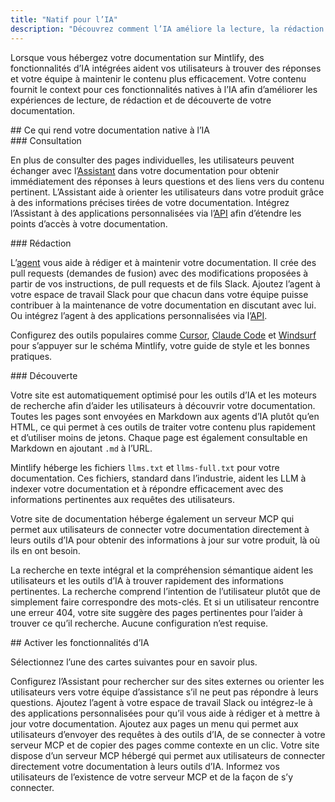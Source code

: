 ```yaml
---
title: "Natif pour l’IA"
description: "Découvrez comment l’IA améliore la lecture, la rédaction et l’exploration de votre documentation"
---
```


Lorsque vous hébergez votre documentation sur Mintlify, des fonctionnalités d’IA intégrées aident vos utilisateurs à trouver des réponses et votre équipe à maintenir le contenu plus efficacement. Votre contenu fournit le context pour ces fonctionnalités natives à l’IA afin d’améliorer les expériences de lecture, de rédaction et de découverte de votre documentation.

<div id="what-makes-your-documentation-ai-native">
  ## Ce qui rend votre documentation native à l’IA
</div>

<div id="reading">
  ### Consultation
</div>

En plus de consulter des pages individuelles, les utilisateurs peuvent échanger avec l’[Assistant](/fr/ai/assistant) dans votre documentation pour obtenir immédiatement des réponses à leurs questions et des liens vers du contenu pertinent. L’Assistant aide à orienter les utilisateurs dans votre produit grâce à des informations précises tirées de votre documentation. Intégrez l’Assistant à des applications personnalisées via l’[API](fr/api-reference/assistant/create-assistant-message) afin d’étendre les points d’accès à votre documentation.

<div id="writing">
  ### Rédaction
</div>

L’[agent](/fr/ai/agent) vous aide à rédiger et à maintenir votre documentation. Il crée des pull requests (demandes de fusion) avec des modifications proposées à partir de vos instructions, de pull requests et de fils Slack. Ajoutez l’agent à votre espace de travail Slack pour que chacun dans votre équipe puisse contribuer à la maintenance de votre documentation en discutant avec lui. Ou intégrez l’agent à des applications personnalisées via l’[API](/fr/api-reference/agent/create-agent-job).

Configurez des outils populaires comme [Cursor](/fr/guides/cursor), [Claude Code](/fr/guides/claude-code) et [Windsurf](/fr/guides/windsurf) pour s’appuyer sur le schéma Mintlify, votre guide de style et les bonnes pratiques.

<div id="discovering">
  ### Découverte
</div>

Votre site est automatiquement optimisé pour les outils d’IA et les moteurs de recherche afin d’aider les utilisateurs à découvrir votre documentation. Toutes les pages sont envoyées en Markdown aux agents d’IA plutôt qu’en HTML, ce qui permet à ces outils de traiter votre contenu plus rapidement et d’utiliser moins de jetons. Chaque page est également consultable en Markdown en ajoutant `.md` à l’URL.

Mintlify héberge les fichiers `llms.txt` et `llms-full.txt` pour votre documentation. Ces fichiers, standard dans l’industrie, aident les LLM à indexer votre documentation et à répondre efficacement avec des informations pertinentes aux requêtes des utilisateurs.

Votre site de documentation héberge également un serveur MCP qui permet aux utilisateurs de connecter votre documentation directement à leurs outils d’IA pour obtenir des informations à jour sur votre produit, là où ils en ont besoin.

La recherche en texte intégral et la compréhension sémantique aident les utilisateurs et les outils d’IA à trouver rapidement des informations pertinentes. La recherche comprend l’intention de l’utilisateur plutôt que de simplement faire correspondre des mots-clés. Et si un utilisateur rencontre une erreur 404, votre site suggère des pages pertinentes pour l’aider à trouver ce qu’il recherche. Aucune configuration n’est requise.

<div id="enable-ai-features">
  ## Activer les fonctionnalités d’IA
</div>

Sélectionnez l’une des cartes suivantes pour en savoir plus.

<CardGroup cols={2}>
  <Card title="Assistant" icon="bot-message-square" href="/fr/ai/assistant">
    Configurez l’Assistant pour rechercher sur des sites externes ou orienter les utilisateurs vers votre équipe d’assistance s’il ne peut pas répondre à leurs questions.
  </Card>

  <Card title="Agent" icon="pen-line" href="/fr/ai/agent">
    Ajoutez l’agent à votre espace de travail Slack ou intégrez-le à des applications personnalisées pour qu’il vous aide à rédiger et à mettre à jour votre documentation.
  </Card>

  <Card title="Menu contextuel" icon="sparkles" href="/fr/ai/contextual-menu">
    Ajoutez aux pages un menu qui permet aux utilisateurs d’envoyer des requêtes à des outils d’IA, de se connecter à votre serveur MCP et de copier des pages comme contexte en un clic.
  </Card>

  <Card title="Intégration MCP" icon="plug" href="/fr/ai/model-context-protocol">
    Votre site dispose d’un serveur MCP hébergé qui permet aux utilisateurs de connecter directement votre documentation à leurs outils d’IA. Informez vos utilisateurs de l’existence de votre serveur MCP et de la façon de s’y connecter.
  </Card>
</CardGroup>